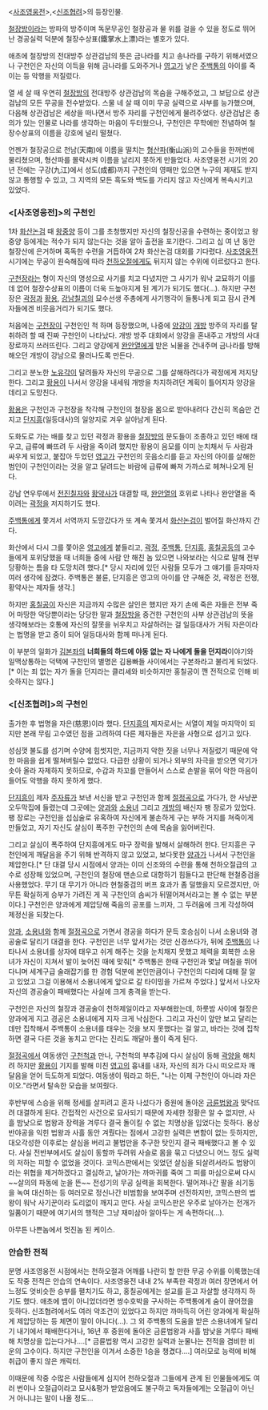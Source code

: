 <[[사조영웅전]]>,<[[신조협려]]>의 등장인물.

[[철장방]]이라는 방파의 방주이며 독문무공인 철장공과 물 위를 걸을 수 있을 정도로 뛰어난 경공실력 덕분에 철장수상표(鐵掌水上漂)라는 별호가 있다.

애초에 철장방의 전대방주 상관검남의 뜻은 금나라를 치고 송나라를 구하기 위해서였으나 구천인은 자신의 이득을 위해 금나라를 도와주거나 [[영고]]가 낳은 [[주백통]]의 아이를 죽이는 등 악행을 저질렀다.

열 세 살 때 우연히 [[철장방]]의 전대방주 상관검남의 목숨을 구해주었고, 그 보답으로 상관검남의 모든 무공을 전수받았다. 스물 네 살 때 이미 무공 실력으로 사부를 능가했으며, 다음해 상관검남은 세상을 떠나면서 방주 자리를 구천인에게 물려주었다. 상관검남은 충의가 있는 인물로 나라를 생각하는 마음이 두터웠으나, 구천인은 무학에만 전념하여 철장수상표의 이름을 강호에 널리 떨쳤다.

언젠가 철장공으로 천남(天南)에 이름을 떨치는 [[형산파]](衡山派)의 고수들을 한꺼번에 물리쳤으며, 형산파를 몰락시켜 이름을 날리지 못하게 만들었다. 사조영웅전 시기의 20년 전에는 구강(九江)에서 성도(成都)까지 구천인의 영패만 있으면 누구의 제재도 받지 않고 통행할 수 있고, 그 지역의 모든 흑도와 백도를 가리지 않고 자신에게 복속시키고 있었다.

=== <[사조영웅전]>의 구천인 ===
1차 [[화산논검]] 때 [[왕중양]] 등이 그를 초청했지만 자신의 철장신공을 수련하는 중이었고 왕중양 등에게는 적수가 되지 않는다는 것을 알아 출전을 포기한다. 그리고 십 여 년 동안 철장산에 은거하며 혹독한 수련을 거듭하여 2차 화산논검 대회를 기다렸다. [[사조영웅전]] 시기에는 무공이 원숙해짐에 따라 [[천하오절]]에게도 뒤지지 않는 수위에 이르렀다고 한다.
 
[[구천장]]라는 형이 자신의 명성으로 사기를 치고 다녔지만 그 사기가 워낙 교묘하기 이를 데 없어 철장수상표의 이름이 더욱 드높아지게 된 계기가 되기도 했다(…). 하지만 구천장은 [[곽정]]과 [[황용]], [[강남칠괴]]의 묘수선생 주총에게 사기행각이 들통나게 되고 잠시 관계자들에겐 비웃음거리가 되기도 했다.

처음에는 [[구천장]]이 구천인인 척 하며 등장했으며, 나중에 [[양강]]이 [[개방]] 방주의 자리를 탈취하려 할 때 진짜 구천인이 나타났다. 개방 방주 대회에서 양강을 혼내주고 개방의 사대 장로까지 쓰러뜨린다. 그리고 양강에게 [[완안열]]에게 받은 뇌물을 건내주며 금나라를 방해해오던 개방이 강남으로 물러나도록 만든다.

그리고 분노한 [[노유각]]이 달려들자 자신의 무공으로 그를 살해하려다가 곽정에게 저지당한다. 그리고 [[황용]]이 나서서 양강을 내세워 개방을 차지하려던 계획이 틀어지자 양강을 데리고 도망친다.

[[황용]]은 구천인과 구천장을 착각해 구천인의 철장을 몸으로 받아내려다 간신히 목숨만 건지고 [[단지흥]](일등대사)의 일양지로 겨우 살아남게 된다.

도화도로 가는 배를 찾고 있던 곽정과 황용을 [[철장방]]의 문도들이 조종하고 있던 배에 태우고, 급류에 빠뜨려 두 사람을 죽이려 했지만 황용이 음모를 이미 눈치채서 두 사람과 싸우게 되었고, 붙잡아 두었던 [[영고]]가 구천인의 웃음소리를 듣고 자신의 아이를 살해한 범인이 구천인이라는 것을 알고 달려드는 바람에 급류에 빠져 가까스로 헤쳐나오게 된다.

강남 연우루에서 [[전진칠자]]와 [[황약사]]가 대결할 때, [[완안열]]의 호위로 나타나 완안열을 죽이려는 [[곽정]]을 저지하기도 했다.

[[주백통]]에게 쫓겨서 서역까지 도망갔다가 또 계속 쫓겨서 [[화산논검]]이 벌어질 화산까지 간다.

화산에서 다시 그를 쫓아온 [[영고]]에게 붙들리고, [[곽정]], [[주백통]], [[단지흥]], [[홍칠공]]등의 고수들에게 포위당했을 때 너희들 중에 사람 안 해친 놈 있으면 나와보라는 식으로 말해 전부 당황하는 틈을 타 도망치려 했다.[* 당시 자리에 있던 사람들 모두가 그 얘기를 듣자마자 여러 생각에 잠겼다. 주백통은 불륜, 단지흥은 영고의 아이를 안 구해준 것, 곽정은 전쟁, 황약사는 제자들 생각.]
 
하지만 [[홍칠공]]이 자신은 지금까지 수많은 살인은 했지만 자기 손에 죽은 자들은 전부 죽어 마땅한 악당뿐이라는 당당한 말과 [[철장방]]을 중건한 구천인의 사부 상관검남의 뜻을 생각해보라는 호통에 자신의 잘못을 뉘우치고 자살하려는 걸 일등대사가 거둬 자은이라는 법명을 받고 중이 되어 일등대사와 함께 떠나게 된다.

이 부분의 일화가 [[김본좌]]의 '''너희들의 하드에 야동 없는 자 나에게 돌을 던지라'''이야기와 일맥상통하는 덕택에 구천인의 별명은 김용빠들 사이에서는 구본좌라고 불리게 되었다.[* 이는 죄 없는 자가 돌을 던지라는 클리셰와 비슷하지만 홍칠공이 깬 전적으로 인해 비슷하지는 않다.]

=== <[신조협려]>의 구천인 ===
출가한 후 법명을 자은(慈恩)이라 했다. [[단지흥]]의 제자로서는 서열이 제일 마지막이 되지만 본래 무림 고수였던 점을 고려하여 다른 제자들은 자은을 사형으로 섬기고 있다.

성심껏 불도를 섬기며 수양에 힘썻지만, 지금까지 악한 짓을 너무나 저질렀기 때문에 악한 마음을 쉽게 떨쳐버릴수 없었다. 다급한 상황이 되거나 외부의 자극을 받으면 악기가 솟아 올라 자제하지 못하므로, 수갑과 차꼬를 만들어서 스스로 손발을 묶어 악한 마음이 들어도 악행을 하지 못하게 했다.

[[단지흥]]이 제자 [[주자류]]가 보낸 서신을 받고 구천인과 함께 [[절정곡]]으로 가다가, 한 사냥꾼 오두막집에 들렸는데 그곳에는 [[양과]]와 [[소용녀]] 그리고 [[개방]]의 배신자 팽 장로가 있었다. 팽 장로는 구천인을 섭심술로 유혹하여 자신에게 불손하게 구는 부하 거지를 쳐죽이게 만들었고, 자기 자신도 살심이 폭주한 구천인의 손에 목숨을 잃어버린다.

그리고 살심이 폭주하여 단지흥에게도 마구 장력을 발해서 살해하려 한다. 단지흥은 구천인에게 깨달음을 주기 위해 반격하지 않고 있었고, 보다못한 [[양과]]가 나서서 구천인을 제압한다.[* 단 대결 당시 시점에서 양과는 이미 신조와의 수련을 통해 천하오절급의 고수로 성장해 있었으며, 구천인의 철장에 맨손으로 대항하기 힘들다고 판단해 현철중검을 사용했었다. 무기 대 무기가 아니라 현철중검의 버프 효과가 좀 덜했을지 모르겠지만, 아무튼 확실하게 승부가 가려진 게 꼭 구천인의 솜씨가 뒤떨어져서라고는 볼 수 없는 부분이다.]  구천인은 양과에게 제압당해 죽음의 공포를 느끼자, 그 두려움에 크게 각성하여 제정신을 되찾는다.

[[양과]], [[소용녀]]와 함께 [[절정곡]]으로 가면서 경공을 하다가 문득 호승심이 나서 소용녀와 경공술로 달리기 대결을 한다. 구천인은 너무 앞서가는 것만 신경쓰다가, 뒤에 [[주백통]]이 나타나서 소용녀를 상자에 태우고 쉬게 해주는 것을 눈치채지 못했고 체력을 회복한 소용녀가 자신이 지쳐서 발이 늦어진 때에 맞춰[* 주백통은 한때 구천인과 몇날 며칠을 뛰어다니며 세계구급 술래잡기를 한 경험 덕분에 본인만큼이나 구천인의 다리에 대해 잘 알고 있었고 그걸 이용해서 소용녀에게 앞으로 갈 타이밍을 가르쳐 주었다.] 앞서서 나오자 자신의 경공술이 패배했다는 사실에 크게 충격을 받는다.

구천인은 자신의 철장과 경공술이 천하제일이라고 자부해왔는데, 하룻밤 사이에 철장은 양과에게 지고 경공은 소용녀에게 지자 크게 낙심한다. 그리고 자신이 앞만 보고 달리는데만 집착해서 주백통이 소용녀를 태우는 것을 보지 못했다는 걸 알고, 바라는 것에 집착하면 결국 다른 것을 놓치고 만다는 진리도 깨달아 풀이 죽게 된다.

[[절정곡]]에서 여동생인 [[구천척]]과 만나, 구천척의 부추김에 다시 살심이 동해 [[곽양]]을 해치려 하지만 [[황용]]이 기지를 발해 미친 [[영고]]의 흉내를 내자, 자신의 죄가 다시 떠오르자 깨달음을 얻어 득도하게 되었다. 여동생이 뭐라고 하든, "나는 이제 구천인이 아니라 자은이오."라면서 탈속한 모습을 보여줬다.

후반부에 스승을 위해 정세를 살피려고 혼자 나섰다가 중원에 돌아온 [[금륜법왕]]과 맞닥뜨려 대결하게 된다. 간접적인 사건으로 묘사되기 때문에 자세한 정황은 알 수 없지만, 사흘 밤낮으로 법왕과 장력을 겨루다 결국 돌이킬 수 없는 치명상을 입었다는 듯하다. 용상반야공을 익힌 법왕과 사흘 동안 겨뤘다는 점에서 고강한 실력은 변함이 없는 듯하지만, 대오각성한 이후로는 살심을 버리고 불법만을 추구한 탓인지 결국 패배했다고 볼 수 있다. 사실 전반부에서도 살심이 동할까 두려워 사슬로 몸을 묶고 다녔으니 어느 정도 실력의 저하는 피할 수 없었을 것이다.
코믹스판에서는 잊었던 살심을 되살려서라도 법왕이라는 위협을 제거하겠다고 결심하고, 날아가는 까마귀를 죽여 그 피를 마심으로써 다시 ~~살의의 파동에 눈을 뜬~~ 전성기의 무공 실력을 회복한다. 떨어져나간 팔을 쇠기둥을 녹여 대신하는 등 여러모로 정신나간 비범함을 보여주며 선전하지만, 코믹스판의 법왕이 워낙 사기꾼이라 도리없이 깨지고 만다. 사실 코믹스판은 우주로 날아가는 전개가 일품이기 때문에 여기서의 행적은 그냥 재미삼아 알아두는 게 속편하다(...).

아무튼 나쁜놈에서 멋진놈 된 케이스.

=== 안습한 전적 ===

분명 사조영웅전 시점에서는 천하오절과 어깨를 나란히 할 만한 무공 수위를 이룩했는데도 작중 전적은 안습의 연속이다. 사조영웅전 내내 2% 부족한 곽정과 여러 장면에서 어느정도 엇비슷한 승부를 펼치기도 하고, 홍칠공에게는 설교를 듣고 자살할 생각까지 하기도 했다. 애초에 뱀이 아니었더라면 쌍수호박을 구사하는 주백통에게 숨이 끊어졌을 듯하다. 신조협려에서도 여러 악조건이 있었다고 하지만 까마득히 어린 양과에게 확실하게 제압당하는 등 체면이 말이 아니다(...). 그 외 주백통의 도움을 받은 소용녀에게 달리기 내기에서 패배한다거나, 16년 후 중원에 돌아온 금륜법왕과 사흘 밤낮을 겨루다 패배해 치명상을 입는다거나....[* 금륜법왕 역시 고강한 실력과 눈물나는 전적을 겸비한 비운의 고수이다. 하지만 구천인을 이겨서 소중한 1승을 챙겼다....] 여러모로 능력에 비해 취급이 좋지 않은 캐릭터. 

이때문에 작중 수많은 사람들에게 심지어 천하오절과 그들에게 관계 된 인물들에게도 여러 번이나 오절급이라고 묘사&평가 받았음에도 불구하고 독자들에게는 오절급이 아닌거 아니냐는 말이 나올 정도...
